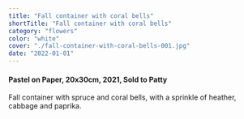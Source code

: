 ```yaml
---
title: "Fall container with coral bells"
shortTitle: "Fall container with coral bells"
category: "flowers"
color: "white"
cover: "./fall-container-with-coral-bells-001.jpg"
date: "2022-01-01"
---
```

    
#### Pastel on Paper, 20x30cm, 2021, Sold to Patty
    
Fall container with spruce and coral bells, with a sprinkle of heather, cabbage and paprika.